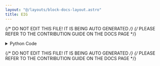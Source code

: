 ```yaml
---
layout: "@/layouts/block-docs-layout.astro"
title: EIG
---
```


{/* DO NOT EDIT THIS FILE! IT IS BEING AUTO GENERATED */}
{/* PLEASE REFER TO THE CONTRIBUTION GUIDE ON THE DOCS PAGE */}


<PythonDocsDisplay docstring={docstring} />

<details>
<summary>Python Code</summary>

```python
from flojoy import flojoy, Matrix, Scalar
import numpy as np
from collections import namedtuple
from typing import Literal

import numpy.linalg


@flojoy
def EIG(
    default: Matrix,
    select_return: Literal["w", "v"] = "w",
) -> Matrix | Scalar:
    """The EIG node is based on a numpy or scipy function.

    The description of that function is as follows:

        Compute the eigenvalues and right eigenvectors of a square array.

    Parameters
    ----------
    select_return : 'w', 'v'
        Select the desired object to return.
        See the respective function docs for descriptors.
    a : (..., M, M) array
        Matrices for which the eigenvalues and right eigenvectors will be computed.

    Returns
    -------
    DataContainer
        type 'ordered pair', 'scalar', or 'matrix'
    """

    result = numpy.linalg.eig(
        a=default.m,
    )

    return_list = ["w", "v"]
    if isinstance(result, tuple):
        res_dict = {}
        num = min(len(result), len(return_list))
        for i in range(num):
            res_dict[return_list[i]] = result[i]
        result = res_dict[select_return]
    else:
        result = result._asdict()
        result = result[select_return]

    if isinstance(result, np.ndarray):
        result = Matrix(m=result)
    else:
        assert isinstance(
            result, np.number | float | int
        ), f"Expected np.number, float or int for result, got {type(result)}"
        result = Scalar(c=float(result))

    return result

```

[Find this Flojoy Block on GitHub](https://github.com/flojoy-ai/blocks/blob/main/blocks/NUMPY/LINALG/EIG/EIG.py)

</details>

{/* DO NOT EDIT THIS FILE! IT IS BEING AUTO GENERATED */}
{/* PLEASE REFER TO THE CONTRIBUTION GUIDE ON THE DOCS PAGE */}
